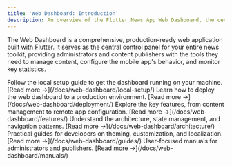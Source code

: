 ```yaml
---
title: 'Web Dashboard: Introduction'
description: An overview of the Flutter News App Web Dashboard, the central control panel for your news toolkit.
---
```



The Web Dashboard is a comprehensive, production-ready web application built with Flutter. It serves as the central control panel for your entire news toolkit, providing administrators and content publishers with the tools they need to manage content, configure the mobile app's behavior, and monitor key statistics.

<CardGrid>
	<Card title="Local Setup" icon="rocket">
		Follow the local setup guide to get the dashboard running on your machine.
		[Read more &rarr;](/docs/web-dashboard/local-setup/)
	</Card>
	<Card title="Deployment" icon="cloud">
		Learn how to deploy the web dashboard to a production environment.
		[Read more &rarr;](/docs/web-dashboard/deployment/)
	</Card>
	<Card title="Features" icon="puzzle">
		Explore the key features, from content management to remote app configuration.
		[Read more &rarr;](/docs/web-dashboard/features/)
	</Card>
	<Card title="Architecture" icon="tree-structure">
		Understand the architecture, state management, and navigation patterns.
		[Read more &rarr;](/docs/web-dashboard/architecture/)
	</Card>
	<Card title="Developer Guides" icon="document">
		Practical guides for developers on theming, customization, and localization.
		[Read more &rarr;](/docs/web-dashboard/guides/)
	</Card>
  <Card title="User Manuals" icon="open-book">
		User-focused manuals for administrators and publishers.
		[Read more &rarr;](/docs/web-dashboard/manuals/)
	</Card>
</CardGrid>
